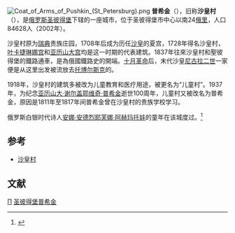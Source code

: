 [[File:Coat_of_Arms_of_Pushkin_(St_Petersburg).png|right]]
'''普希金'''（{{lang-rus|Пу́шкин|Pushkin}}），旧称'''沙皇村'''（{{lang|ru|Ца́рское Село}}），是[[俄罗斯|俄罗斯]][[圣彼得堡|圣彼得堡]]下辖的一座城市，位于圣彼得堡市中心以南24[[俄里|俄里]]，人口84628人（2002年）。

沙皇村原为[[瑞典|瑞典]]贵族庄园，1708年后成为历任[[沙皇|沙皇]]的夏宫，1728年得名沙皇村，[[叶卡捷琳娜宫|叶卡捷琳娜宫]]和[[亚历山大宫|亚历山大宫]]均是这一时期的代表建筑。1837年往來沙皇村和聖彼得堡的鐵路通車，是為俄國鐵路史的開端。[[十月革命|十月革命]]后，末代沙皇[[尼古拉二世_(俄罗斯)|尼古拉二世]]一家便是从这里出发被流放去[[托博尔斯克|托博尔斯克]]的。

1918年，沙皇村的建筑多被改为儿童教育和医疗用途，被更名为“儿童村”。1937年，为纪念[[亚历山大·谢尔盖耶维奇·普希金|亚历山大·谢尔盖耶维奇·普希金]]逝世100周年，儿童村又被改名为普希金，原因是1811年至1817年间普希金曾在沙皇村的贵族学校学习。

俄罗斯白银时代诗人[[安娜·安德烈耶芙娜·阿赫玛托娃|安娜·安德烈耶芙娜·阿赫玛托娃]]的童年在该城度过。<ref>{{Cite book|title=阿赫玛托娃诗全集|last=李|first=寒|publisher=人民文学出版社|year=2017|isbn=9787020122844|location=上海|pages=1}}</ref>

==参考==
*[[沙皇村|沙皇村]]

==文献==
{{reflist}}

{{聖彼得堡行政區劃}}
{{Authority control}}
{{Russia-geo-stub}}

[[Category:聖彼得堡下轄市鎮|П]]
[[Category:圣彼得堡普希金|]]